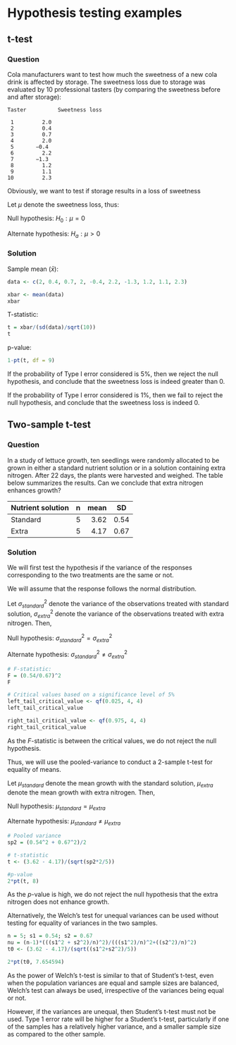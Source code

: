 # Hypothesis testing examples

## t-test

### Question

Cola manufacturers want to test how much the sweetness of a new cola drink is affected by storage. The sweetness loss due to storage was evaluated by 10 professional tasters (by comparing the sweetness before and after storage):

```         
Taster          Sweetness loss

 1         2.0
 2         0.4
 3         0.7  
 4         2.0  
 5       −0.4   
 6         2.2  
 7       −1.3   
 8         1.2  
 9         1.1
10         2.3
```

Obviously, we want to test if storage results in a loss of sweetness

Let $\mu$ denote the sweetness loss, thus:

Null hypothesis: $H_0: \mu = 0$

Alternate hypothesis: $H_a: \mu > 0$

### Solution

Sample mean ($\bar{x}$):

```r
data <- c(2, 0.4, 0.7, 2, -0.4, 2.2, -1.3, 1.2, 1.1, 2.3)

xbar <- mean(data)
xbar
```

T-statistic:

```r
t = xbar/(sd(data)/sqrt(10))
t
```

p-value:

```r
1-pt(t, df = 9)
```

If the probability of Type I error considered is 5%, then we reject the null hypothesis, and conclude that the sweetness loss is indeed greater than 0.

If the probability of Type I error considered is 1%, then we fail to reject the null hypothesis, and conclude that the sweetness loss is indeed 0.

## Two-sample t-test

### Question

In a study of lettuce growth, ten seedlings were randomly allocated to be grown in either a standard nutrient solution or in a solution containing extra nitrogen. After 22 days, the plants were harvested and weighed. The table below summarizes the results. Can we conclude that extra nitrogen enhances growth?

| Nutrient solution | n   | mean |  SD  |
|-------------------|:----|-----:|:----:|
| Standard          | 5   | 3.62 | 0.54 |
| Extra             | 5   | 4.17 | 0.67 |

### Solution

We will first test the hypothesis if the variance of the responses corresponding to the two treatments are the same or not.

We will assume that the response follows the normal distribution.

Let $\sigma_{standard}^2$ denote the variance of the observations treated with standard solution, $\sigma_{extra}^2$ denote the variance of the observations treated with extra nitrogen. Then,

Null hypothesis: $\sigma_{standard}^2 = \sigma_{extra}^2$

Alternate hypothesis: $\sigma_{standard}^2 \ne \sigma_{extra}^2$

```r
# F-statistic:
F = (0.54/0.67)^2
F
```

```r
# Critical values based on a significance level of 5%
left_tail_critical_value <- qf(0.025, 4, 4)
left_tail_critical_value
```

```r
right_tail_critical_value <- qf(0.975, 4, 4)
right_tail_critical_value
```

As the $F$-statistic is between the critical values, we do not reject the null hypothesis.

Thus, we will use the pooled-variance to conduct a 2-sample t-test for equality of means.

Let $\mu_{standard}$ denote the mean growth with the standard solution, $\mu_{extra}$ denote the mean growth with extra nitrogen. Then,

Null hypothesis: $\mu_{standard} = \mu_{extra}$

Alternate hypothesis: $\mu_{standard} \ne \mu_{extra}$

```r
# Pooled variance
sp2 = (0.54^2 + 0.67^2)/2

# t-statistic
t <- (3.62 - 4.17)/(sqrt(sp2*2/5))

#p-value
2*pt(t, 8)
```

As the $p$-value is high, we do not reject the null hypothesis that the extra nitrogen does not enhance growth.

Alternatively, the Welch's test for unequal variances can be used without testing for equality of variances in the two samples.

```r
n = 5; s1 = 0.54; s2 = 0.67
nu = (n-1)*(((s1^2 + s2^2)/n)^2)/(((s1^2)/n)^2+((s2^2)/n)^2)
t0 <- (3.62 - 4.17)/(sqrt((s1^2+s2^2)/5))

2*pt(t0, 7.654594)
```

As the power of Welch's t-test is similar to that of Student's t-test, even when the population variances are equal and sample sizes are balanced, Welch's test can always be used, irrespective of the variances being equal or not.

However, if the variances are unequal, then Student's t-test must not be used. Type 1 error rate will be higher for a Student's t-test, particularly if one of the samples has a relatively higher variance, and a smaller sample size as compared to the other sample.


